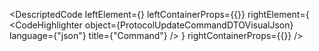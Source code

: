 
<DescriptedCode
  leftElement={<ProtocolUpdateCommandDTODesc />}
  leftContainerProps={{}}
  rightElement={
    <CodeHighlighter
      object={ProtocolUpdateCommandDTOVisualJson}
      language={"json"}
      title={"Command"}
    />
  }
  rightContainerProps={{}}
/>
